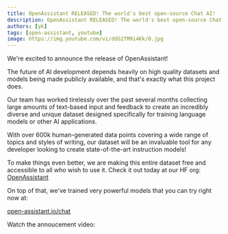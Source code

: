 ```yaml
---
title: OpenAssistant RELEASED! The world's best open-source Chat AI!
description: OpenAssistant RELEASED! The world's best open-source Chat AI!
authors: [yk]
tags: [open-assistant, youtube]
image: https://img.youtube.com/vi/ddG2fM9i4Kk/0.jpg
---
```



We're excited to announce the release of OpenAssistant!

The future of AI development depends heavily on high quality datasets and models
being made publicly available, and that's exactly what this project does.

Our team has worked tirelessly over the past several months collecting large
amounts of text-based input and feedback to create an incredibly diverse and
unique dataset designed specifically for training language models or other AI
applications.

With over 600k human-generated data points covering a wide range of topics and
styles of writing, our dataset will be an invaluable tool for any developer
looking to create state-of-the-art instruction models!

To make things even better, we are making this entire dataset free and
accessible to all who wish to use it. Check it out today at our HF org:
[OpenAssistant](https://huggingface.co/OpenAssistant)

On top of that, we've trained very powerful models that you can try right now
at:

[open-assistant.io/chat](https://open-assistant.io/chat)

Watch the annoucement video:

<ReactPlayer
  controls
  width="100%"
  url="https://www.youtube.com/embed/ddG2fM9i4Kk"
/>

<!--truncate-->
